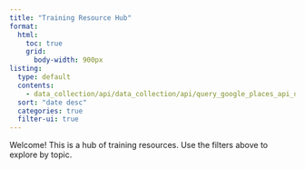 ```yaml
---
title: "Training Resource Hub"
format:
  html:
    toc: true
    grid:
      body-width: 900px
listing:
  type: default
  contents:
    - data_collection/api/data_collection/api/query_google_places_api_data.qmd
  sort: "date desc"
  categories: true
  filter-ui: true
---
```


Welcome! This is a hub of training resources. Use the filters above to explore by topic.
